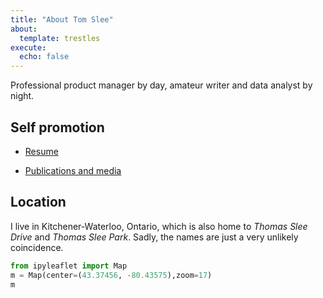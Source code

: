 ```yaml
---
title: "About Tom Slee"
about: 
  template: trestles
execute:
  echo: false
---
```


Professional product manager by day, amateur writer and data analyst by night.

## Self promotion

-   [Resume](posts/2021-12-12_resume/index.qmd "Resume")

-   [Publications and media](posts/2021-12-10-publications/index.qmd "Publications and media")

## Location

I live in Kitchener-Waterloo, Ontario, which is also home to *Thomas Slee Drive* and *Thomas Slee Park*. Sadly, the names are just a very unlikely coincidence.

```python
from ipyleaflet import Map
m = Map(center=(43.37456, -80.43575),zoom=17)
m
```
